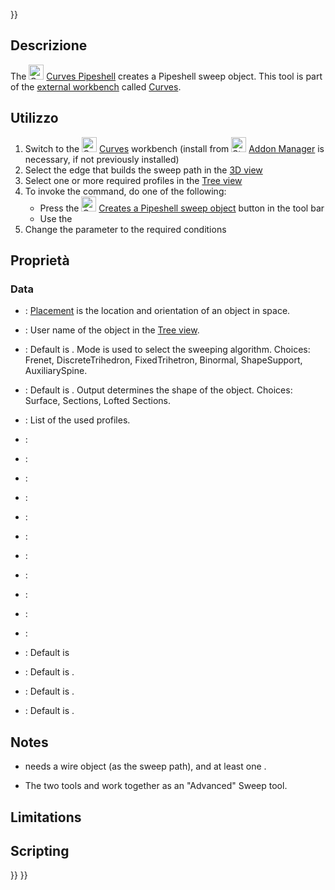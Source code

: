 <languages/>
{{UnfinishedDocu{{#translation:}}}}

{{Docnav
|[[Curves_PipeshellProfile|PipeshellProfile]]
|[[Curves_GordonSurface|GordonSurface]]
|[[Curves Workbench|Curves]]
|IconL=Curves_PipeshellProfile.svg
|IconR=Curves_GordonSurface.svg
|IconC=Curves_workbench_icon.svg
}}

{{GuiCommand
|Name=Curves Pipeshell
|MenuLocation=Surfaces → Pipeshell 
|Workbenches=[[Curves_Workbench|Curves]]
}}

==Descrizione==

The [[Image:Curves_Pipeshell.svg|24px]] [[Curves_Pipeshell|Curves Pipeshell]] creates a Pipeshell sweep object. This tool is part of the [[External_workbenches|external workbench]] called [[Curves_Workbench|Curves]].

==Utilizzo==

# Switch to the [[Image:Curves_workbench_icon.svg|24px]] [[Curves_Workbench|Curves]] workbench (install from [[Image:Std_AddonMgr.svg|24px]] [[Std_AddonMgr|Addon Manager]] is necessary, if not previously installed)
# Select the edge that builds the sweep path in the [[3D_view|3D view]]
# Select one or more required profiles in the [[Tree_view|Tree view]]
# To invoke the command, do one of the following:
#* Press the [[Image:Curves_Pipeshell.svg|24px]] [[Curves_Pipeshell|Creates a Pipeshell sweep object]] button in the tool bar
#* Use the {{MenuCommand|Surfaces → Pipeshell}}
# Change the {{incode|Pipeshell}} parameter to the required conditions

==Proprietà==

===Data===

{{Properties_Title|Base}}

* {{PropertyData|Placement}}: [[Placement|Placement]] is the location and orientation of an object in space.
* {{PropertyData|Label}}: User name of the object in the [[Tree_view|Tree view]]. 

{{Properties_Title|Main}}

* {{PropertyData|Mode}}: Default is {{Emphasis|Frenet}}. Mode is used to select the sweeping algorithm. Choices: Frenet, DiscreteTrihedron, FixedTrihetron, Binormal, ShapeSupport, AuxiliarySpine.
* {{PropertyData|Output}}: Default is {{Emphasis|Surface}}. Output determines the shape of the object. Choices: Surface, Sections, Lofted Sections.
* {{PropertyData|Profile}}: List of the used profiles.
* {{PropertyData|Spine}}:

{{Properties_Title|Mode}}

* {{PropertyData|Auxiliary}}:
* {{PropertyData|Contact}}:
* {{PropertyData|Corrected}}:
* {{PropertyData|Direction}}:
* {{PropertyData|Equi Curvi}}:
* {{PropertyData|Location}}:
* {{PropertyData|Support}}:

{{Properties_Title|Settings}}

* {{PropertyData|Max Degree}}:
* {{PropertyData|Max Segments}}:
* {{PropertyData|Samples}}:
* {{PropertyData|Solid}}: Default is {{Emphasis|False}}
* {{PropertyData|Tol3d}}: Default is {{Emphasis|0.00}}.
* {{PropertyData|Tol Ang}}: Default is {{Emphasis|0.00}}.
* {{PropertyData|Tol Bound}}: Default is {{Emphasis|0.00}}.

==Notes==
* {{Emphasis|Pipeshell}} needs a wire object (as the sweep path), and at least one {{Emphasis|Pipeshell Profile}}.
* The two tools {{Emphasis|Pipeshell}} and {{Emphasis|Pipeshell Profile}} work together as an "Advanced" Sweep tool.

==Limitations==


==Scripting==


{{Docnav
|[[Curves_PipeshellProfile|PipeshellProfile]]
|[[Curves_GordonSurface|GordonSurface]]
|[[Curves Workbench|Curves]]
|IconL=Curves_PipeshellProfile.svg
|IconR=Curves_GordonSurface.svg
|IconC=Curves_workbench_icon.svg
}}

{{Curves Tools navi{{#translation:}}}}
{{Userdocnavi{{#translation:}}}}